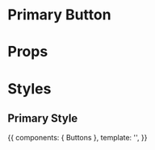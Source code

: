 
<Meta title="Components/Buttons/Primary" component={Buttons} />

# Primary Button

<Preview>
  <Story id="buttons--normal" height="60px" />
</Preview>

# Props

<Props of={Buttons} />

# Styles
## Primary Style

<Story name="primary" height="60px">
  {{
    components: { Buttons },
    template: '<Buttons name="primary" className="primary" :useDiv="false" :isLoading="false" />',
  }}
</Story>
